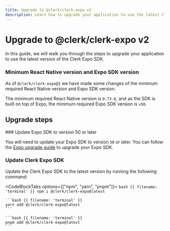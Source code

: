 ```yaml
---
title: Upgrade to @clerk/clerk-expo v2
description: Learn how to upgrade your application to use the latest Clerk Expo SDK
---
```


# Upgrade to @clerk/clerk-expo v2

In this guide, we will walk you through the steps to upgrade your application to use the latest version of the Clerk Expo SDK.

### Minimum React Native version and Expo SDK version

As of `@clerk/clerk-expo@2` we have made some changes of the minimum required React Native version and Expo SDK version.

The minimum required React Native version is `0.73.0`, and as the SDK is built on top of Expo, the minimum required Expo SDK version is `v50`.

## Upgrade steps

<Steps>
  ### Update Expo SDK to version 50 or later

  You will need to update your Expo SDK to version `50` or later. You can follow the [Expo upgrade guide](https://docs.expo.dev/workflow/upgrading-expo-sdk-walkthrough/) to upgrade your Expo SDK.

  ### Update Clerk Expo SDK

  Update the Clerk Expo SDK to the latest version by running the following command:

  <CodeBlockTabs options={["npm", "yarn", "pnpm"]}>
    ```bash {{ filename: 'terminal' }}
    npm i @clerk/clerk-expo@latest
    ```

    ```bash {{ filename: 'terminal' }}
    yarn add @clerk/clerk-expo@latest
    ```

    ```bash {{ filename: 'terminal' }}
    pnpm add @clerk/clerk-expo@latest
    ```
  </CodeBlockTabs>
</Steps>
